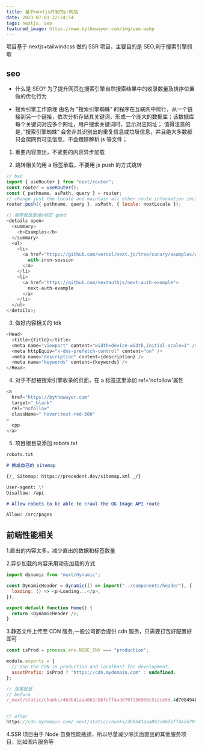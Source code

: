 ```yaml
---
title: 基于nextjs开发的pc网站
date: 2023-07-01 22:24:54
tags: nextjs, seo
featured_image: https://www.bythewayer.com/img/seo.webp
---
```


项目基于 nextjs+tailwindcss 做的 SSR 项目，主要目的是 SEO,利于搜索引擎抓取

## seo

- 什么是 SEO?
  为了提升网页在搜索引擎自然搜索结果中的收录数量及排序位置做的优化行为

- 搜索引擎工作原理
  由名为 ”搜索引擎蜘蛛“ 的程序在互联网中爬行，从一个链接到另一个链接，依次分析存储其关键词，形成一个庞大的数据库；该数据库每个关键词对应多个网址，用户搜索关键词时，显示对应网址；
  值得注意的是，”搜索引擎蜘蛛“ 会舍弃其识别出的重复信息或垃圾信息，并且绝大多数都只会爬网页可见信息，不会跟踪解析 js 等文件；

1. 重要内容直出，不紧要的内容异步加载

2. 跳转相关的用 a 标签承载，不要用 js push 的方式跳转

```js
// bad
import { useRouter } from "next/router";
const router = useRouter();
const { pathname, asPath, query } = router;
// change just the locale and maintain all other route information including href's query
router.push({ pathname, query }, asPath, { locale: nextLocale });

// 推荐就是直接a标签 good
<details open>
  <summary>
    <b>Examples</b>
  </summary>
  <ul>
    <li>
      <a href="https://github.com/vercel/next.js/tree/canary/examples/with-iron-session">
        with-iron-session
      </a>
    </li>
    <li>
      <a href="https://github.com/nextauthjs/next-auth-example">
        next-auth-example
      </a>
    </li>
  </ul>
</details>;
```

3. 做好内容相关的 tdk

```js
<Head>
  <title>{title}</title>
  <meta name="viewport" content="width=device-width,initial-scale=1" />
  <meta httpEquiv="x-dns-prefetch-control" content="on" />
  <meta name="description" content={description} />
  <meta name="keywords" content={keywords} />
</Head>
```

4. 对于不想被搜索引擎收录的页面，在 a 标签这里添加 ref='nofollow'属性

```js
<a
  href="https://bythewayer.com"
  target="_blank"
  rel="nofollow"
  className=" hover:text-red-500"
>
  cpp
</a>
```

5. 项目根目录添加 robots.txt

```md
robots.txt

# 换成自己的 sitemap

{/_ Sitemap: https://precedent.dev/sitemap.xml _/}

User-agent: \*
Disallow: /api

# Allow robots to be able to crawl the OG Image API route

Allow: /src/pages
```

## 前端性能相关

1.直出的内容太多，减少直出的数据和标签数量

2.异步加载的内容采用动态加载的方式

```js
import dynamic from "next/dynamic";

const DynamicHeader = dynamic(() => import("../components/header"), {
  loading: () => <p>Loading...</p>,
});

export default function Home() {
  return <DynamicHeader />;
}
```

3.静态文件上传至 CDN 服务,一般公司都会提供 cdn 服务，只需要打包好配置好即可

```js
const isProd = process.env.NODE_ENV === "production";

module.exports = {
  // Use the CDN in production and localhost for development.
  assetPrefix: isProd ? "https://cdn.mydomain.com" : undefined,
};

// 效果就是
// before
/_next/static/chunks/4b9b41aaa062cbbfeff4add70f256968c51ece5d.4d708494b3aed70c04f0.js


// after
https://cdn.mydomain.com/_next/static/chunks/4b9b41aaa062cbbfeff4add70f256968c51ece5d.4d708494b3aed70c04f0.js

```

4.SSR 项目由于 Node 自身性能瓶颈，所以尽量减少除页面直出的其他服务项目，比如图片服务等

